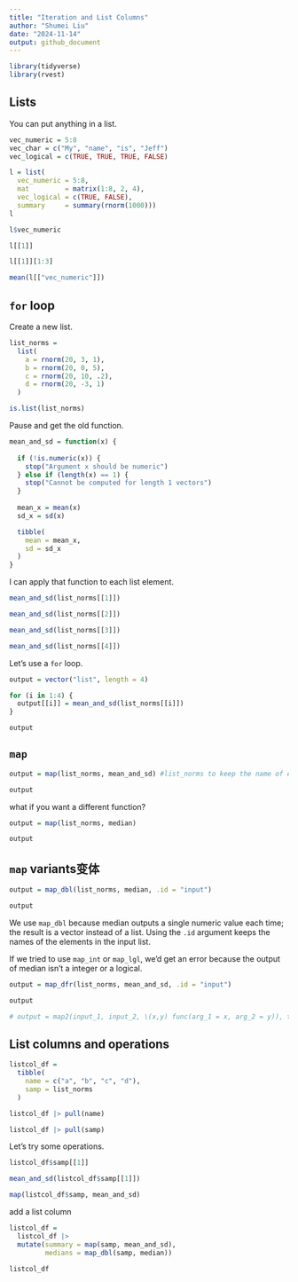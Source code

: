 ```yaml
---
title: "Iteration and List Columns"
author: "Shumei Liu"
date: "2024-11-14"
output: github_document
---
```


```r
library(tidyverse)
library(rvest)
```

## Lists

You can put anything in a list.

```r
vec_numeric = 5:8
vec_char = c("My", "name", "is", "Jeff")
vec_logical = c(TRUE, TRUE, TRUE, FALSE)
```

```r
l = list(
  vec_numeric = 5:8,
  mat         = matrix(1:8, 2, 4),
  vec_logical = c(TRUE, FALSE),
  summary     = summary(rnorm(1000)))
l
```

```r
l$vec_numeric

l[[1]]

l[[1]][1:3]

mean(l[["vec_numeric"]])
```

## `for` loop

Create a new list.

```r
list_norms = 
  list(
    a = rnorm(20, 3, 1),
    b = rnorm(20, 0, 5),
    c = rnorm(20, 10, .2),
    d = rnorm(20, -3, 1)
  )

is.list(list_norms)
```

Pause and get the old function.

```r
mean_and_sd = function(x) {
  
  if (!is.numeric(x)) {
    stop("Argument x should be numeric")
  } else if (length(x) == 1) {
    stop("Cannot be computed for length 1 vectors")
  }
  
  mean_x = mean(x)
  sd_x = sd(x)

  tibble(
    mean = mean_x, 
    sd = sd_x
  )
}
```

I can apply that function to each list element.

```r
mean_and_sd(list_norms[[1]])

mean_and_sd(list_norms[[2]])

mean_and_sd(list_norms[[3]])

mean_and_sd(list_norms[[4]])
```

Let's use a `for` loop.

```r
output = vector("list", length = 4)

for (i in 1:4) {
  output[[i]] = mean_and_sd(list_norms[[i]])
}

output
```

## `map`

```r
output = map(list_norms, mean_and_sd) #list_norms to keep the name of each distribution

output
```

what if you want a different function?

```r
output = map(list_norms, median)

output
```

## `map` variants变体

```r
output = map_dbl(list_norms, median, .id = "input")

output
```
We use `map_dbl` because median outputs a single numeric value each time; the result is a vector instead of a list. Using the `.id` argument keeps the names of the elements in the input list.

If we tried to use `map_int` or `map_lgl`, we’d get an error because the output of median isn’t a integer or a logical.

```r
output = map_dfr(list_norms, mean_and_sd, .id = "input") 

output
```

```r
# output = map2(input_1, input_2, \(x,y) func(arg_1 = x, arg_2 = y)), two arguments
```

## List columns and operations

```r
listcol_df = 
  tibble(
    name = c("a", "b", "c", "d"),
    samp = list_norms
  )
```

```r
listcol_df |> pull(name)
```

```r
listcol_df |> pull(samp)
```

Let's try some operations.

```r
listcol_df$samp[[1]]
```

```r
mean_and_sd(listcol_df$samp[[1]])
```

```r
map(listcol_df$samp, mean_and_sd)
```

add a list column

```r
listcol_df = 
  listcol_df |> 
  mutate(summary = map(samp, mean_and_sd),
         medians = map_dbl(samp, median))
  
listcol_df
```







